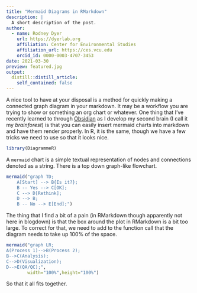 ```yaml
---
title: "Mermaid Diagrams in RMarkdown"
description: |
  A short description of the post.
author:
  - name: Rodney Dyer
    url: https://dyerlab.org
    affiliation: Center for Environmental Studies
    affiliation_url: https://ces.vcu.edu
    orcid_id: 0000-0003-4707-3453
date: 2021-03-30
preview: featured.jpg
output:
  distill::distill_article:
    self_contained: false
---
```







A nice tool to have at your disposal is a method for quickly making a connected graph diagram in your markdown.  It may be a workflow you are trying to show or something an org chart or whatever.  One thing that I've recently learned to through [Obsidian](https:://obsidian.md) as I develop my second brain (I call it my *brainforest*) is that you can easily insert mermaid charts into markdown and have them render properly. In R, it is the same, though we have a few tricks we need to use so that it looks nice.


```r
library(DiagrammeR)
```


A `mermaid` chart is a simple textual representation of nodes and connections denoted as a string.  There is a top down graph-like flowchart.

```r
mermaid("graph TD; 
	A[Start] --> B{Is it?}; 
	B -- Yes --> C[OK]; 
	C --> D[Rethink]; 
	D --> B; 
	B -- No --> E[End];")
```

The thing that I find a bit of a pain (in RMarkdown though apparently not here in blogdown) is that the box around the plot in RMarkdown is a bit too large.  To correct for that, we need to add to the function call that the diagram needs to take up 100% of the space.

```r
mermaid("graph LR; 
A(Process 1)-->B(Process 2);
B-->C(Analysis);
C-->D(Visualization);
D-->E(QA/QC);",
        width="100%",height="100%")
```


So that it all fits together.
 
 
 
